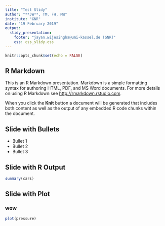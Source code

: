 ```yaml
---
title: "Test Slidy"
author: "**JW**, TM, FH, MW"
institute: "GNR"
date: "19 February 2019"
output: 
  slidy_presentation:
    footer: "jayan.wijesingha@uni-kassel.de (GNR)"
    css: css_slidy.css
---
```


```r
knitr::opts_chunk$set(echo = FALSE)
```

## R Markdown {.smaller}

This is an R Markdown presentation. Markdown is a simple formatting syntax for authoring HTML, PDF, and MS Word documents. For more details on using R Markdown see <http://rmarkdown.rstudio.com>.

When you click the **Knit** button a document will be generated that includes both content as well as the output of any embedded R code chunks within the document.


## Slide with Bullets {.build}

- Bullet 1
- Bullet 2 
- Bullet 3

## Slide with R Output {.bigger}

```r
summary(cars)
```

## Slide with Plot

### wow

```r
plot(pressure)
```


